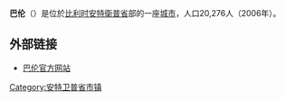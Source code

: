 {{Unreferenced|time=2018-08-13T06:48:39+00:00}}
'''巴伦'''（{{lang-nl|Balen}}）是位於[[比利时|比利时]][[安特衛普省|安特衛普省]]部的一座[[城市|城市]]，人口20,276人（2006年）。

== 外部链接 ==
*[http://www.balen.be/ 巴伦官方网站] {{Wayback|url=http://www.balen.be/ |date=20190704190511 }}

{{安特卫普省市区}}
{{Belgium-geo-stub}}

[[Category:安特卫普省市镇|Category:安特卫普省市镇]]
{{DEFAULTSORT:Balen}}